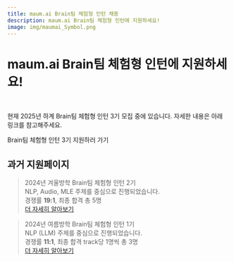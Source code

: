 ```yaml
---
title: maum.ai Brain팀 체험형 인턴 채용
description: maum.ai Brain팀 체험형 인턴에 지원하세요!
image: img/maumai_Symbol.png
---
```




# maum.ai Brain팀 체험형 인턴에 지원하세요!

<br/>

현재 2025년 하계 Brain팀 체험형 인턴 3기 모집 중에 있습니다. 자세한 내용은 아래 링크를 참고해주세요.

<div className={styles.buttons}>
  <Link
    className="button button--primary button--lg"
    color="red"
    to="/internship-season3">
    Brain팀 체험형 인턴 3기 지원하러 가기
  </Link>
</div>

## 과거 지원페이지

> 2024년 겨울방학 Brain팀 체험형 인턴 2기<br/>
> NLP, Audio, MLE 주제를 중심으로 진행되었습니다.<br/>
> 경쟁률 **19:1**, 최종 합격 총 5명<br/>
> [더 자세히 알아보기](/internship-season2)

> 2024년 여름방학 Brain팀 체험형 인턴 1기<br/>
> NLP (LLM) 주제를 중심으로 진행되었습니다.<br/>
> 경쟁률 **11:1**, 최종 합격 track당 1명씩 총 3명<br/>
> [더 자세히 알아보기](/internship-season1)
